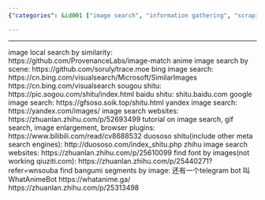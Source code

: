 ```yaml
---
{"categories": &id001 ["image search", "information gathering", "scraping", "search engine", "video generator"], "category": "Image Search Tools", "date": "2022-05-28 11:26:34", "description": "This article explores various image search tools, including general and GIF searches, browser plugins, tutorials for using them effectively, meta search engines for finding specific elements like fonts or anime scenes, and how to locate these resources through image-based searches.", "tags": *id001, "title": "Similar Image Search"}

---
```


------
image local search by similarity:
https://github.com/ProvenanceLabs/image-match
anime image search by scene:
https://github.com/soruly/trace.moe
bing image search:
https://cn.bing.com/visualsearch/Microsoft/SimilarImages
https://cn.bing.com/visualsearch
sougou shitu:
https://pic.sogou.com/shitu/index.html
baidu shitu:
shitu.baidu.com
google image search:
https://gfsoso.soik.top/shitu.html
yandex image search:
https://yandex.com/images/
image search websites:
https://zhuanlan.zhihu.com/p/52693499
tutorial on image search, gif search, image enlargement, browser plugins:
https://www.bilibili.com/read/cv8688532
duososo shitu(include other meta search engines):
http://duososo.com/index_shitu.php
zhihu image search websites:
https://zhuanlan.zhihu.com/p/25610099
find font by images(not working qiuziti.com):
https://zhuanlan.zhihu.com/p/25440271?refer=wnsouba
find bangumi segments by image:
还有一个telegram bot 叫 WhatAnimeBot
https://whatanime.ga/
https://zhuanlan.zhihu.com/p/25313498
